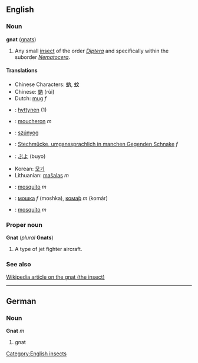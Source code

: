 ==English==
===Noun===
'''gnat''' ([[gnats]])

#Any small [[insect]] of the order ''[[Diptera]]'' and specifically within the suborder ''[[Nematocera]]''.

====Translations====
*Chinese Characters: [[蚋]], [[蚊]]
*Chinese: [[蚋]] (rùi)
*Dutch: [[mug#Dutch|mug]] ''f''
*{{fi}}: [[hyttynen]] (1)
*{{fr}}: [[moucheron]] ''m''
*{{hu}}: [[szúnyog]]
*{{de}}: [[Stechmücke, umganssprachlich in manchen Gegenden Schnake]] ''f''
*{{ja}}: [[ぶよ]] (buyo)
*Korean: [[모기]]
*Lithuanian: [[mašalas]] ''m''
*{{pt}}: [[mosquito]] ''m''
*{{ru}}: [[мошка]] ''f'' (moshka), [[комар|кома́р]] ''m'' (komár)
*{{es}}: [[mosquito]] ''m''

===Proper noun===
'''Gnat''' (''plural'' '''Gnats''')

#A type of jet fighter aircraft.

===See also===
[[w:Gnat|Wikipedia article on the gnat (the insect)]]

----
==German==
===Noun===
'''Gnat''' ''m''

# gnat

[[Category:English insects]]